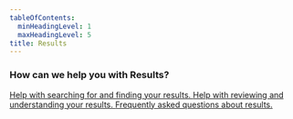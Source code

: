 ```yaml
---
tableOfContents:
  minHeadingLevel: 1
  maxHeadingLevel: 5
title: Results
---
```


### How can we help you with Results?


<CardGrid stagger>
	<a href="/results/search">
    <Card title="Results Search" icon="seti:happenings">
		Help with searching for and finding your results.
	</Card></a>
	<a href="/results/details">
    <Card title="Results Details" icon="seti:odata">
		Help with reviewing and understanding your results.
	</Card></a>
	<a href="/results/faq">
    <Card title="Results FAQ" icon="information">
		Frequently asked questions about results.
	</Card></a>
</CardGrid>
